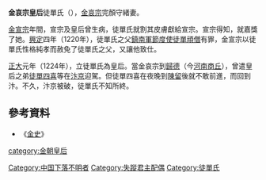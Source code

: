 '''金哀宗皇后'''徒單氏（{{bd|？||？|catIdx=H}}），[[金哀宗|金哀宗]]完顏守緒妻。

[[金宣宗|金宣宗]]年間，宣宗及皇后曾生病，徒單氏就割其皮膚獻給宣宗。宣宗得知，就嘉獎了她。[[興定|興定]]四年（1220年），徒單氏之父[[鎮南軍|鎮南軍]][[節度使|節度使]][[徒單頑僧|徒單頑僧]]有罪，金宣宗以徒單氏性格純孝而赦免了徒單氏之父，又讓他致仕。

[[正大|正大]]元年（1224年），立徒單氏為皇后。當金哀宗到[[歸德軍節度使|歸德]]（今[[河南省|河南]][[商丘市|商丘]]），曾遣皇后之弟[[徒單四喜|徒單四喜]]等在[[汴梁|汴京]]迎駕。但徒單四喜在夜晚到[[陳留縣|陳留]]後就不敢前進，而回到汴。不久，汴京被破，徒單氏不知所終。
{{start box}} 
{{s-before|[[王皇后_(金宣宗)|王皇后]]}} 
{{s-title|[[:Category:金朝皇后|金朝皇后]]|1224年—1234年}} 
{{s-after|[[蒙古帝国|蒙古帝国]][[昭慈皇后|乃马真后]]}} 
{{end box}}

==參考資料==
*《[[金史|金史]]》

{{金朝皇后}}
{{金朝人物小作品}}
[[category:金朝皇后|category:金朝皇后]]
[[Category:中国下落不明者|Category:中国下落不明者]]
[[Category:失蹤君主配偶|Category:失蹤君主配偶]]
[[Category:徒單氏|Category:徒單氏]]